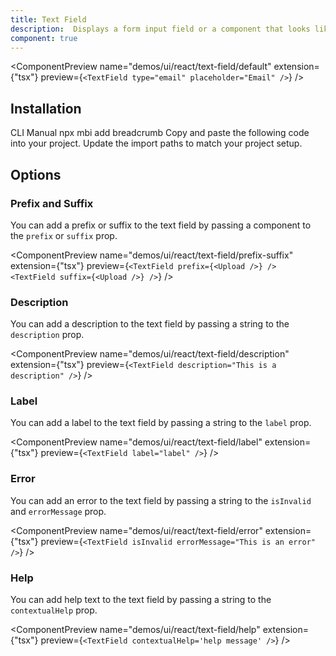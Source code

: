 ```yaml
---
title: Text Field
description:  Displays a form input field or a component that looks like an input field.
component: true
---
```


<ComponentPreview
  name="demos/ui/react/text-field/default"
  extension={"tsx"}
  preview={`<TextField type="email" placeholder="Email" />`}
/>

## Installation

<Tabs defaultValue="cli">
<TabsList>
<TabsTrigger value="cli">
CLI
</TabsTrigger>
<TabsTrigger value="manual">  
Manual
</TabsTrigger>
</TabsList>

<TabsContent value="cli">
<Bash>
<BashCommand>npx</BashCommand> mbi add breadcrumb
</Bash>
</TabsContent>

<TabsContent value="manual">
<Steps>
  <Step>Copy and paste the following code into your project.</Step>
  <ComponentSource  name={["ui/react/text-field"]} extension={["tsx"]} />
  <Step>Update the import paths to match your project setup.</Step>

</Steps>
</TabsContent>
</Tabs>

## Options

### Prefix and Suffix

You can add a prefix or suffix to the text field by passing a component to the `prefix` or `suffix` prop.

<ComponentPreview
  name="demos/ui/react/text-field/prefix-suffix"
  extension={"tsx"}
  preview={`<TextField prefix={<Upload />} />
<TextField suffix={<Upload />} />`}
/>

### Description

You can add a description to the text field by passing a string to the `description` prop.

<ComponentPreview
  name="demos/ui/react/text-field/description"
  extension={"tsx"}
  preview={`<TextField description="This is a description" />`}
/>

### Label

You can add a label to the text field by passing a string to the `label` prop.

<ComponentPreview
  name="demos/ui/react/text-field/label"
  extension={"tsx"}
  preview={`<TextField label="label" />`}
/>

### Error

You can add an error to the text field by passing a string to the `isInvalid` and `errorMessage` prop.

<ComponentPreview
  name="demos/ui/react/text-field/error"
  extension={"tsx"}
  preview={`<TextField isInvalid errorMessage="This is an error" />`}
/>

### Help

You can add help text to the text field by passing a string to the `contextualHelp` prop.

<ComponentPreview
  name="demos/ui/react/text-field/help"
  extension={"tsx"}
  preview={`<TextField contextualHelp='help message' />`}
/>